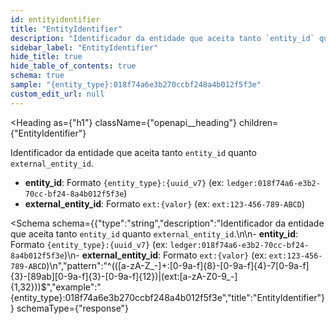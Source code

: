 ```yaml
---
id: entityidentifier
title: "EntityIdentifier"
description: "Identificador da entidade que aceita tanto `entity_id` quanto `external_entity_id`."
sidebar_label: "EntityIdentifier"
hide_title: true
hide_table_of_contents: true
schema: true
sample: "{entity_type}:018f74a6e3b270ccbf248a4b012f5f3e"
custom_edit_url: null
---
```


<!-- DO NOT EDIT THIS FILE DIRECTLY! -->
<!-- IT IS AUTOMATICALLY GENERATED FROM THE YAML FILES IN THE OAS FOLDER -->
<!-- These files are automatically generated by npm `run apidocs` scripts. -->
<!-- Any manual changes will be lost on the next automatic generation. -->
<!-- To modify the documentation or the OpenAPI specification, edit the appropriate source files in the `oas` folder. -->


<Heading
  as={"h1"}
  className={"openapi__heading"}
  children={"EntityIdentifier"}
>
</Heading>



Identificador da entidade que aceita tanto `entity_id` quanto `external_entity_id`.

- **entity_id**: Formato `{entity_type}:{uuid_v7}` (ex: `ledger:018f74a6-e3b2-70cc-bf24-8a4b012f5f3e`)
- **external_entity_id**: Formato `ext:{valor}` (ex: `ext:123-456-789-ABCD`)


<Schema
  schema={{"type":"string","description":"Identificador da entidade que aceita tanto `entity_id` quanto `external_entity_id`.\n\n- **entity_id**: Formato `{entity_type}:{uuid_v7}` (ex: `ledger:018f74a6-e3b2-70cc-bf24-8a4b012f5f3e`)\n- **external_entity_id**: Formato `ext:{valor}` (ex: `ext:123-456-789-ABCD`)\n","pattern":"^(([a-zA-Z_-]+:[0-9a-f]{8}-[0-9a-f]{4}-7[0-9a-f]{3}-[89ab][0-9a-f]{3}-[0-9a-f]{12})|(ext:[a-zA-Z0-9_-]{1,32}))$","example":"{entity_type}:018f74a6e3b270ccbf248a4b012f5f3e","title":"EntityIdentifier"}}
  schemaType={"response"}
>
  
</Schema>
